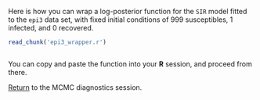 Here is how you can wrap a log-posterior function for the `SIR` model fitted to the `epi3` data set, with fixed initial conditions of 999 susceptibles, 1 infected, and 0 recovered.

```r
read_chunk('epi3_wrapper.r')
```

```r
```

You can copy and paste the function into your **R** session, and proceed from there.

[Return](mcmc_diagnostics.html#sampling-more-than-one-parameter) to the MCMC diagnostics session.

